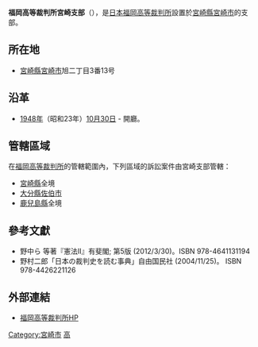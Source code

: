{{Infobox_High_Court
|court_name =福岡高等裁判所宮崎支部<br><small>{{lang|ja|福岡高等裁判所宮崎支部}}</small>
| image = 宮崎地方裁判所.jpg
| imagesize =
| caption = 福岡高等裁判所宮崎支部（宮崎地方裁判所亦位於同一棟廳舍內）
| established = 
| jurisdiction = [[宮崎縣|宮崎縣]]、[[大分縣|大分縣]][[佐伯市|佐伯市]]、[[鹿兒島縣|鹿兒島縣]]
| location = {{JAP}}[[宮崎縣|宮崎縣]][[宮崎市|宮崎市]]旭二丁目3番13号
| authority = 《裁判所法》
| appeals   = [[最高裁判所|最高裁判所]]  
| procuratorate ={{link-jp|福岡高等檢察廳宮崎支部|福岡高等検察庁宮崎支部|福岡高等檢察廳宮崎支部}}
| website = http://www.courts.go.jp/fukuoka-h/
| chiefjudgetitle = 福岡高等裁判所宮崎支部支部長
| chiefjudgename = {{link-jp|岡田信|岡田信|岡田信}}
| termstart = 
}}
'''福岡高等裁判所宮崎支部'''（{{lang-ja|福岡高等裁判所宮崎支部}}），是[[日本|日本]][[福岡高等裁判所|福岡高等裁判所]]設置於[[宮崎縣|宮崎縣]][[宮崎市|宮崎市]]的支部。

== 所在地 ==
*[[宮崎縣|宮崎縣]][[宮崎市|宮崎市]]旭二丁目3番13号

== 沿革 ==
*[[1948年|1948年]]（昭和23年）[[10月30日|10月30日]] - 開廳。

== 管轄區域 ==
在[[福岡高等裁判所|福岡高等裁判所]]的管轄範圍內，下列區域的訴訟案件由宮崎支部管轄：
*[[宮崎縣|宮崎縣]]全境
*[[大分縣|大分縣]][[佐伯市|佐伯市]]
*[[鹿兒島縣|鹿兒島縣]]全境

==參考文獻==
{{refbegin}}
*野中ら 等著『憲法II』有斐閣; 第5版 (2012/3/30)。ISBN 978-4641131194
*野村二郎「日本の裁判史を読む事典」自由国民社 (2004/11/25)。 ISBN 978-4426221126
{{refend}}

== 外部連結 ==
*[http://www.courts.go.jp/fukuoka-h/ 福岡高等裁判所HP]

{{日本裁判所}}

[[Category:宮崎市|Category:宮崎市]]
[[Category:日本法院|高]]